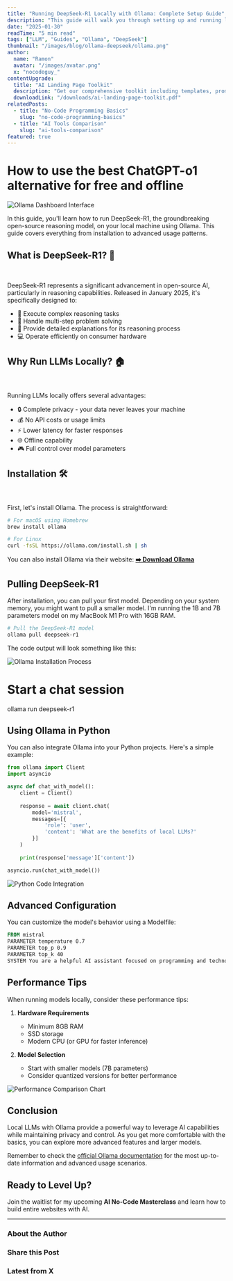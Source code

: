 ```yaml
---
title: "Running DeepSeek-R1 Locally with Ollama: Complete Setup Guide"
description: "This guide will walk you through setting up and running large language models locally using Ollama. You'll learn how to install Ollama, choose appropriate models, and integrate them into your workflow."
date: "2025-01-30"
readTime: "5 min read"
tags: ["LLM", "Guides", "Ollama", "DeepSeek"]
thumbnail: "/images/blog/ollama-deepseek/ollama.png"
author:
  name: "Ramon"
  avatar: "/images/avatar.png"
  x: "nocodeguy_"
contentUpgrade:
  title: "AI Landing Page Toolkit"
  description: "Get our comprehensive toolkit including templates, prompts, and checklists"
  downloadLink: "/downloads/ai-landing-page-toolkit.pdf"
relatedPosts:
  - title: "No-Code Programming Basics"
    slug: "no-code-programming-basics"
  - title: "AI Tools Comparison"
    slug: "ai-tools-comparison"
featured: true
---
```


# **How to use the best ChatGPT-o1 alternative for free and offline**

![Ollama Dashboard Interface](/images/blog/ollama-deepseek/ollama-run.png)

In this guide, you'll learn how to run DeepSeek-R1, the groundbreaking open-source reasoning model, on your local machine using Ollama. This guide covers everything from installation to advanced usage patterns.

## **What is DeepSeek-R1?** 🤖

&nbsp;

DeepSeek-R1 represents a significant advancement in open-source AI, particularly in reasoning capabilities. Released in January 2025, it's specifically designed to:

- 🧠 Execute complex reasoning tasks
- 🔄 Handle multi-step problem solving
- 📝 Provide detailed explanations for its reasoning process
- 💻 Operate efficiently on consumer hardware

## **Why Run LLMs Locally?** 🏠

&nbsp;

Running LLMs locally offers several advantages:
- 🔒 Complete privacy - your data never leaves your machine
- 💰 No API costs or usage limits
- ⚡ Lower latency for faster responses
- 🌐 Offline capability
- 🎮 Full control over model parameters

## **Installation** 🛠️

&nbsp;

First, let's install Ollama. The process is straightforward:

```bash
# For macOS using Homebrew
brew install ollama

# For Linux
curl -fsSL https://ollama.com/install.sh | sh
```

You can also install Ollama via their website: **[➡️ Download Ollama](https://ollama.com/)**


## Pulling DeepSeek-R1

After installation, you can pull your first model.
Depending on your system memory, you might want to pull a smaller model.
I'm running the 1B and 7B parameters model on my MacBook M1 Pro with 16GB RAM.

```bash
# Pull the DeepSeek-R1 model
ollama pull deepseek-r1
```

The code output will look something like this:

![Ollama Installation Process](/images/blog/ollama-deepseek/ollama-run.png)

# **Start a chat session**
ollama run deepseek-r1


## Using Ollama in Python

You can also integrate Ollama into your Python projects. Here's a simple example:

```python
from ollama import Client
import asyncio

async def chat_with_model():
    client = Client()
    
    response = await client.chat(
        model='mistral',
        messages=[{
            'role': 'user',
            'content': 'What are the benefits of local LLMs?'
        }]
    )
    
    print(response['message']['content'])

asyncio.run(chat_with_model())
```

![Python Code Integration](/images/blog/ollama-python.jpg)

## **Advanced Configuration**

You can customize the model's behavior using a Modelfile:

```dockerfile
FROM mistral
PARAMETER temperature 0.7
PARAMETER top_p 0.9
PARAMETER top_k 40
SYSTEM You are a helpful AI assistant focused on programming and technology.
```

## **Performance Tips**

When running models locally, consider these performance tips:

1. **Hardware Requirements**
   - Minimum 8GB RAM
   - SSD storage
   - Modern CPU (or GPU for faster inference)

2. **Model Selection**
   - Start with smaller models (7B parameters)
   - Consider quantized versions for better performance

![Performance Comparison Chart](/images/blog/ollama-performance.jpg)

## **Conclusion**

Local LLMs with Ollama provide a powerful way to leverage AI capabilities while maintaining privacy and control. As you get more comfortable with the basics, you can explore more advanced features and larger models.

Remember to check the [official Ollama documentation](https://ollama.com/docs) for the most up-to-date information and advanced usage scenarios.

## **Ready to Level Up?**
Join the waitlist for my upcoming **AI No-Code Masterclass** and learn how to build entire websites with AI.

---

### About the Author
<AuthorBio />

### Share this Post
<ShareOnX />

### Latest from X
<XFeed />
